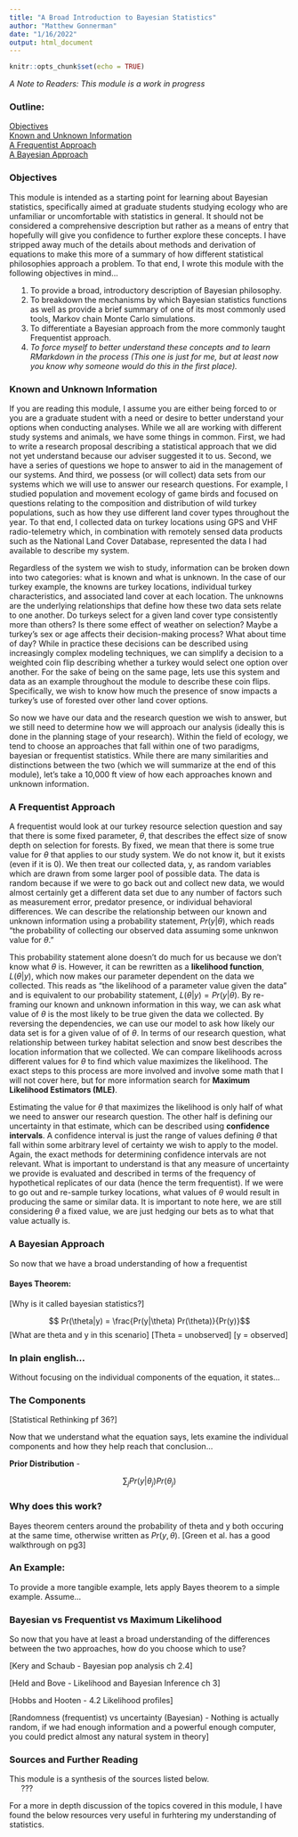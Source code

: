 ```yaml
---
title: "A Broad Introduction to Bayesian Statistics"
author: "Matthew Gonnerman"
date: "1/16/2022"
output: html_document
---
```


```r
knitr::opts_chunk$set(echo = TRUE)
```

_A Note to Readers: This module is a work in progress_

### Outline:
[Objectives]      
[Known and Unknown Information]  
[A Frequentist Approach]  
[A Bayesian Approach]  

### Objectives

This module is intended as a starting point for learning about Bayesian statistics, specifically aimed at graduate students studying ecology who are unfamiliar or uncomfortable with statistics in general. It should not be considered a comprehensive description but rather as a means of entry that hopefully will give you confidence to further explore these concepts. I have stripped away much of the details about methods and derivation of equations to make this more of a summary of how different statistical philosophies approach a problem. To that end, I wrote this module with the following objectives in mind...  
<div style="margin-left: 1em;"> 1) To provide a broad, introductory description of Bayesian philosophy.  
2) To breakdown the mechanisms by which Bayesian statistics functions as well as provide a brief summary of one of its most commonly used tools, Markov chain Monte Carlo simulations.  
3) To differentiate a Bayesian approach from the more commonly taught Frequentist approach.  
4) _To force myself to better understand these concepts and to learn RMarkdown in the process (This one is just for me, but at least now you know why someone would do this in the first place)._ </div>

### Known and Unknown Information

If you are reading this module, I assume you are either being forced to or you are a graduate student with a need or desire to better understand your options when conducting analyses. While we all are working with different study systems and animals, we have some things in common. First, we had to write a research proposal describing a statistical approach that we did not yet understand because our adviser suggested it to us. Second, we have a series of questions we hope to answer to aid in the management of our systems. And third, we possess (or will collect) data sets from our systems which we will use to answer our research questions. For example, I studied population and movement ecology of game birds and focused on questions relating to the composition and distribution of wild turkey populations, such as how they use different land cover types throughout the year. To that end, I collected data on turkey locations using GPS and VHF radio-telemetry which, in combination with remotely sensed data products such as the National Land Cover Database, represented the data I had available to describe my system.

Regardless of the system we wish to study, information can be broken down into two categories: what is known and what is unknown. In the case of our turkey example, the knowns are turkey locations, individual turkey characteristics, and associated land cover at each location. The unknowns are the underlying relationships that define how these two data sets relate to one another. Do turkeys select for a given land cover type consistently more than others? Is there some effect of weather on selection? Maybe a turkey's sex or age affects their decision-making process? What about time of day? While in practice these decisions can be described using increasingly complex modeling techniques, we can simplify a decision to a weighted coin flip describing whether a turkey would select one option over another. For the sake of being on the same page, lets use this system and data as an example throughout the module to describe these coin flips. Specifically, we wish to know how much the presence of snow impacts a turkey's use of forested over other land cover options. 

So now we have our data and the research question we wish to answer, but we still need to determine how we will approach our analysis (ideally this is done in the planning stage of your research). Within the field of ecology, we tend to choose an approaches that fall within one of two paradigms, bayesian or frequentist statistics. While there are many similarities and distinctions between the two (which we will summarize at the end of this module), let's take a 10,000 ft view of how each approaches known and unknown information.

### A Frequentist Approach

A frequentist would look at our turkey resource selection question and say that there is some fixed parameter, $\theta$, that describes the effect size of snow depth on selection for forests. By fixed, we mean that there is some true value for $\theta$ that applies to our study system. We do not know it, but it exists (even if it is 0). We then treat our collected data, y, as random variables which are drawn from some larger pool of possible data. The data is random because if we were to go back out and collect new data, we would almost certainly get a different data set due to any number of factors such as measurement error, predator presence, or individual behavioral differences. We can describe the relationship between our known and unknown information using a probability statement, $Pr(y|\theta)$, which reads "the probability of collecting our observed data assuming some unknwon value for $\theta$."

This probability statement alone doesn't do much for us because we don't know what $\theta$ is. However, it can be rewritten as a **likelihood function**, $L(\theta|y)$, which now makes our parameter dependent on the data we collected. This reads as "the likelihood of a parameter value given the data" and is equivalent to our probability statement, $L(\theta|y) = Pr(y|\theta)$. By re-framing our known and unknown information in this way, we can ask what value of  $\theta$ is the most likely to be true given the data we collected. By reversing the dependencies, we can use our model to ask how likely our data set is for a given value of of $\theta$. In terms of our research question, what relationship between turkey habitat selection and snow best describes the location information that we collected. We can compare likelihoods across different values for $\theta$ to find which value maximizes the likelihood. The exact steps to this process are more involved and involve some math that I will not cover here, but for more information search for **Maximum Likelihood Estimators (MLE)**. 

Estimating the value for $\theta$ that maximizes the likelihood is only half of what we need to answer our research question. The other half is defining our uncertainty in that estimate, which can be described using **confidence intervals**. A confidence interval is just the range of values defining $\theta$ that fall within some arbitrary level of certainty we wish to apply to the model. Again, the exact methods for determining confidence intervals are not relevant. What is important to understand is that any measure of uncertainty we provide is evaluated and described in terms of the frequency of hypothetical replicates of our data (hence the term frequentist). If we were to go out and re-sample turkey locations, what values of $\theta$ would result in producing the same or similar data. It is important to note here, we are still considering $\theta$ a fixed value, we are just hedging our bets as to what that value actually is.

### A Bayesian Approach

So now that we have a broad understanding of how a frequentist 



#### Bayes Theorem:
[Why is it called bayesian statistics?]

$$ Pr(\theta|y) = \frac{Pr(y|\theta) Pr(\theta)}{Pr(y)}$$
[What are theta and y in this scenario] [Theta = unobserved] [y = observed]


### In plain english...
Without focusing on the individual components of the equation, it states...


### The Components
[Statistical Rethinking pf 36?]

Now that we understand what the equation says, lets examine the individual components and how they help reach that conclusion...



**Prior Distribution** - 

$$ \sum_j{Pr(y|\theta_j)} Pr(\theta_j) $$

### Why does this work?
Bayes theorem centers around the probability of theta and y both occuring at the same time, otherwise written as $Pr(y,\theta)$. [Green et al. has a good walkthrough on pg3]



### An Example:
To provide a more tangible example, lets apply Bayes theorem to a simple example. Assume...


### Bayesian vs Frequentist vs Maximum Likelihood

So now that you have at least a broad understanding of the differences between the two approaches, how do you choose which to use?

[Kery and Schaub - Bayesian pop analysis ch 2.4]

[Held and Bove - Likelihood and Bayesian Inference ch 3]

[Hobbs and Hooten - 4.2 Likelihood profiles] 

[Randomness (frequentist) vs uncertainty (Bayesian) - Nothing is actually random, if we had enough information and a powerful enough computer, you could predict almost any natural system in theory] 

### Sources and Further Reading

This module is a synthesis of the sources listed below.  
&ensp;&ensp;&ensp;???

For a more in depth discussion of the topics covered in this module, I have found the below resources very useful in furhtering my understanding of statistics.  
&ensp;&ensp;&ensp;
